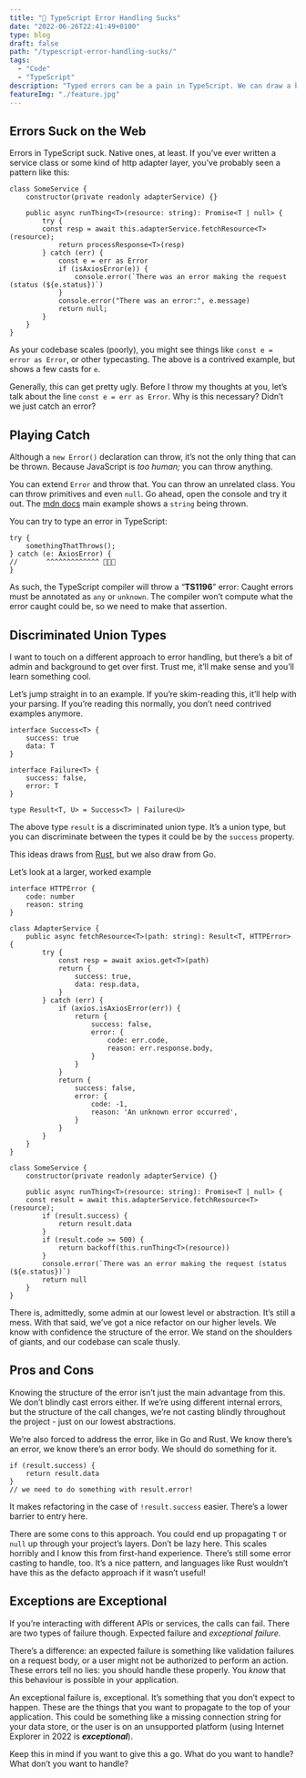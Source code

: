 ```yaml
---
title: "🚨 TypeScript Error Handling Sucks"
date: "2022-06-26T22:41:49+0100"
type: blog 
draft: false 
path: "/typescript-error-handling-sucks/"
tags:
  - "Code"
  - "TypeScript"
description: "Typed errors can be a pain in TypeScript. We can draw a bit of inspiration from Rust (and not Java!) to make expected errors easier to work with."
featureImg: "./feature.jpg"
---
```


## Errors Suck on the Web

Errors in TypeScript suck. Native ones, at least. If you’ve ever written a service class or some kind of http adapter layer, you’ve probably seen a pattern like this:

```tsx
class SomeService {
	constructor(private readonly adapterService) {}

	public async runThing<T>(resource: string): Promise<T | null> {
		try {
	    const resp = await this.adapterService.fetchResource<T>(resource);
			return processResponse<T>(resp)
		} catch (err) {
			const e = err as Error
			if (isAxiosError(e)) {
				console.error(`There was an error making the request (status (${e.status})`)
			}
			console.error("There was an error:", e.message)
			return null;
		}
	}
}
```

As your codebase scales (poorly), you might see things like `const e = error as Error`, or other typecasting. The above is a contrived example, but shows a few casts for `e`.

Generally, this can get pretty ugly. Before I throw my thoughts at you, let’s talk about the line `const e = err as Error`. Why is this necessary? Didn’t we just catch an error?

## Playing Catch

Although a `new Error()` declaration can throw, it’s not the only thing that can be thrown. Because JavaScript is *too human;* you can throw anything. 

You can extend `Error` and  throw that. You can throw an unrelated class. You can throw primitives and even `null`. Go ahead, open the console and try it out. The [mdn docs](https://developer.mozilla.org/en-US/docs/Web/JavaScript/Reference/Statements/throw) main example shows a `string` being thrown.

You can try to type an error in TypeScript:

```tsx
try {
	somethingThatThrows();
} catch (e: AxiosError) {
//       ^^^^^^^^^^^^^ 🚨🚨🚨
}
```

As such, the TypeScript compiler will throw a “**TS1196**” error: Caught errors must be annotated as `any` or `unknown`. The compiler won’t compute what the error caught could be, so we need to make that assertion.

## Discriminated Union Types

I want to touch on a different approach to error handling, but there’s a bit of admin and background to get over first. Trust me, it’ll make sense and you’ll learn something cool.

Let’s jump straight in to an example. If you’re skim-reading this, it’ll help with your parsing. If you’re reading this normally, you don’t need contrived examples anymore.

```tsx
interface Success<T> {
	success: true
	data: T
}

interface Failure<T> {
	success: false,
	error: T
}

type Result<T, U> = Success<T> | Failure<U>
```

The above type `result` is a discriminated union type. It’s a union type, but you can discriminate between the types it could be by the `success` property.

This ideas draws from [Rust](https://doc.rust-lang.org/std/result/), but we also draw from Go.

Let’s look at a larger, worked example

```tsx
interface HTTPError {
	code: number
	reason: string
}

class AdapterService {
	public async fetchResource<T>(path: string): Result<T, HTTPError> {
		try {
			const resp = await axios.get<T>(path)
			return {
				success: true,
				data: resp.data,
			}
		} catch (err) {
			if (axios.isAxiosError(err)) {
				return {
					success: false,
					error: {
						code: err.code,
						reason: err.response.body,
					}
				}
			} 
			return {
				success: false,
				error: {
					code: -1,
					reason: 'An unknown error occurred',
				}
			}
		}
	}
}

class SomeService {
	constructor(private readonly adapterService) {}

	public async runThing<T>(resource: string): Promise<T | null> {
    const result = await this.adapterService.fetchResource<T>(resource);
		if (result.success) {
			return result.data
		}
		if (result.code >= 500) {
			return backoff(this.runThing<T>(resource))
		}
		console.error(`There was an error making the request (status (${e.status})`)
		return null		
	}
}
```

There is, admittedly, some admin at our lowest level or abstraction. It’s still a mess. With that said, we’ve got a nice refactor on our higher levels. We know with confidence the structure of the error. We stand on the shoulders of giants, and our codebase can scale thusly. 

## Pros and Cons

Knowing the structure of the error isn’t just the main advantage from this. We don’t blindly cast errors either. If we’re using different internal errors, but the structure of the call changes, we’re not casting blindly throughout the project - just on our lowest abstractions.

We’re also forced to address the error, like in Go and Rust. We know there’s an error, we know there’s an error body. We should do something for it.

```tsx
if (result.success) {
	return result.data
}
// we need to do something with result.error!
```

It makes refactoring in the case of `!result.success` easier. There’s a lower barrier to entry here.

There are some cons to this approach. You could end up propagating `T` or `null` up through your project’s layers. Don’t be lazy here. This scales horribly and I know this from first-hand experience. There’s still some error casting to handle, too. It’s a nice pattern, and languages like Rust wouldn’t have this as the defacto approach if it wasn’t useful!

## Exceptions are Exceptional

If you’re interacting with different APIs or services, the calls can fail. There are two types of failure though. Expected failure and *exceptional failure.* 

There’s a difference: an expected failure is something like validation failures on a request body, or a user might not be authorized to perform an action. These errors tell no lies: you should handle these properly. You *know* that this behaviour is possible in your application.

An exceptional failure is, exceptional. It’s something that you don’t expect to happen. These are the things that you want to propagate to the top of your application. This could be something like a missing connection string for your data store, or the user is on an unsupported platform (using Internet Explorer in 2022 is ***exceptional***).

Keep this in mind if you want to give this a go. What do you want to handle? What don’t you want to handle?
